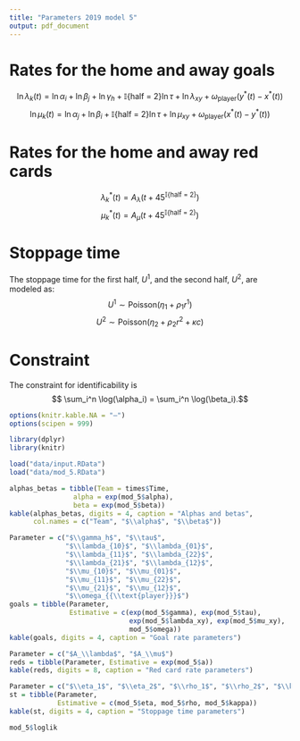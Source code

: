 ```yaml
---
title: "Parameters 2019 model 5"
output: pdf_document
---
```


# Rates for the home and away goals

$$ \ln \lambda_k(t) = \ln \alpha_i + \ln \beta_j +  \ln \gamma_h + \mathbb{I}\{\text{half = 2}\} \ln \tau + \ln \lambda_{xy} + \omega_{\text{player}}(y^*(t)-x^*(t))$$
$$ \ln \mu_k(t) = \ln \alpha_j + \ln \beta_i + \mathbb{I}\{\text{half = 2}\} \ln \tau + \ln \mu_{xy} + \omega_{{\text{player}}}(x^*(t) - y^*(t)) $$

\begin{itemize}
\item $i$: home team index;
\item $j$: away team index;
\item $\alpha$: attack strength parameter;
\item $1/\beta$: defense strength parameter;
\item $\gamma_h$: home advantage parameter;
\item $\tau$: second half parameter;
\item $x(t)$: the number of goals of the home team until minute t;
\item $y(t)$: the number of goals of the away team until minute t;
\item $x^*(t)$: the number of red cards of the home team until minute t;
\item $y^*(t)$: the number of red cards of the away team until minute t;
\item $\lambda_{xy} = \begin{cases}
 1, \text{ for $x=0, \ y=0$;}  \\
 \lambda_{10}, \text{ for $x=1, \ y=0$;} \\
 \lambda_{01}, \text{ for $x=0, \ y=1$;} \\
 \lambda_{11}, \text{ for $x=1, \ y=1$;} \\
 \lambda_{22}, \text{ for $x-y=0, \ x, \ y, \geq 2$;} \\
 \lambda_{21}, \text{ for $x-y \geq 1, \  x \geq 2$;} \\
 \lambda_{12}, \text{ for $x-y \leq -1, \ y \geq 2$.}
\end{cases}$
\item $\omega_{{\text{player}}}$: parameter that measure the impact of having extra players on the field.

\end{itemize}

# Rates for the home and away red cards

$$ \lambda_k^*(t) = A_\lambda  \Big(t+ 45^{\mathbb{I}\{\text{half = 2}\}} \Big)$$
$$ \mu_k^*(t) = A_\mu  \Big(t+ 45^{\mathbb{I}\{\text{half = 2}\}} \Big)$$

# Stoppage time

The stoppage time for the first half, $U^1$, and the second half, $U^2$, are modeled as:
$$ U^1 \sim \text{Poisson} (\eta_1 + \rho_1 r^1 )$$
$$ U^2 \sim \text{Poisson} (\eta_2 + \rho_2 r^2 + \kappa c)$$
\begin{itemize}
\item $r^t$ is the amount of red cards received in half $t$ until minute 45;
\item $c = \begin{cases}
 1, \text{ if $|x - y| \leq 1$ at minute 45 of the second half;}  \\
 0, \text{ otherwise.}
\end{cases}$
\end{itemize}

# Constraint
The constraint for identificability is
$$ \sum_i^n \log(\alpha_i) = \sum_i^n \log(\beta_i).$$
```r
options(knitr.kable.NA = "–")
options(scipen = 999)

library(dplyr)
library(knitr)

load("data/input.RData")
load("data/mod_5.RData")
```

```r
alphas_betas = tibble(Team = times$Time,
                alpha = exp(mod_5$alpha),
                beta = exp(mod_5$beta))
kable(alphas_betas, digits = 4, caption = "Alphas and betas", 
      col.names = c("Team", "$\\alpha$", "$\\beta$"))
```

```r
Parameter = c("$\\gamma_h$", "$\\tau$", 
              "$\\lambda_{10}$", "$\\lambda_{01}$",
              "$\\lambda_{11}$", "$\\lambda_{22}$",
              "$\\lambda_{21}$", "$\\lambda_{12}$",
              "$\\mu_{10}$", "$\\mu_{01}$",
              "$\\mu_{11}$", "$\\mu_{22}$",
              "$\\mu_{21}$", "$\\mu_{12}$",
              "$\\omega_{{\\text{player}}}$")
goals = tibble(Parameter, 
               Estimative = c(exp(mod_5$gamma), exp(mod_5$tau),
                              exp(mod_5$lambda_xy), exp(mod_5$mu_xy),
                              mod_5$omega))
kable(goals, digits = 4, caption = "Goal rate parameters")
```

```r
Parameter = c("$A_\\lambda$", "$A_\\mu$")
reds = tibble(Parameter, Estimative = exp(mod_5$a))
kable(reds, digits = 8, caption = "Red card rate parameters")
```

```r
Parameter = c("$\\eta_1$", "$\\eta_2$", "$\\rho_1$", "$\\rho_2$", "$\\kappa$")
st = tibble(Parameter, 
            Estimative = c(mod_5$eta, mod_5$rho, mod_5$kappa))
kable(st, digits = 4, caption = "Stoppage time parameters")
```

```r
mod_5$loglik
```

